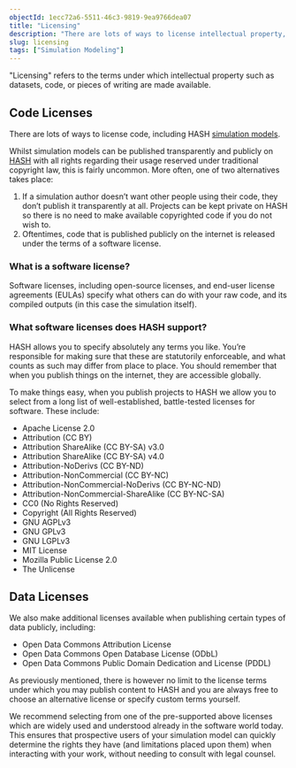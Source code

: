 ```yaml
---
objectId: 1ecc72a6-5511-46c3-9819-9ea9766dea07
title: "Licensing"
description: "There are lots of ways to license intellectual property, including your datasets, simulation models, and other code. Here we outline some key considerations and things to be aware of."
slug: licensing
tags: ["Simulation Modeling"]
---
```


"Licensing" refers to the terms under which intellectual property such as datasets, code, or pieces of writing are made available.

## Code Licenses

There are lots of ways to license code, including HASH [simulation models](https://hash.ai/glossary/simulation).

Whilst simulation models can be published transparently and publicly on [HASH](https://hash.ai/platform/index) with all rights regarding their usage reserved under traditional copyright law, this is fairly uncommon. More often, one of two alternatives takes place:

1.  If a simulation author doesn’t want other people using their code, they don’t publish it transparently at all. Projects can be kept private on HASH so there is no need to make available copyrighted code if you do not wish to.
1.  Oftentimes, code that is published publicly on the internet is released under the terms of a software license.

### What is a software license?

Software licenses, including open-source licenses, and end-user license agreements (EULAs) specify what others can do with your raw code, and its compiled outputs (in this case the simulation itself).

### What software licenses does HASH support?

HASH allows you to specify absolutely any terms you like. You’re responsible for making sure that these are statutorily enforceable, and what counts as such may differ from place to place. You should remember that when you publish things on the internet, they are accessible globally.

To make things easy, when you publish projects to HASH we allow you to select from a long list of well-established, battle-tested licenses for software. These include:

- Apache License 2.0
- Attribution (CC BY)
- Attribution ShareAlike (CC BY-SA) v3.0
- Attribution ShareAlike (CC BY-SA) v4.0
- Attribution-NoDerivs (CC BY-ND)
- Attribution-NonCommercial (CC BY-NC)
- Attribution-NonCommercial-NoDerivs (CC BY-NC-ND)
- Attribution-NonCommercial-ShareAlike (CC BY-NC-SA)
- CC0 (No Rights Reserved)
- Copyright (All Rights Reserved)
- GNU AGPLv3
- GNU GPLv3
- GNU LGPLv3
- MIT License
- Mozilla Public License 2.0
- The Unlicense

## Data Licenses

We also make additional licenses available when publishing certain types of data publicly, including:

- Open Data Commons Attribution License
- Open Data Commons Open Database License (ODbL)
- Open Data Commons Public Domain Dedication and License (PDDL)

As previously mentioned, there is however no limit to the license terms under which you may publish content to HASH and you are always free to choose an alternative license or specify custom terms yourself.

We recommend selecting from one of the pre-supported above licenses which are widely used and understood already in the software world today. This ensures that prospective users of your simulation model can quickly determine the rights they have (and limitations placed upon them) when interacting with your work, without needing to consult with legal counsel.
